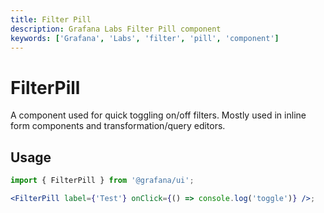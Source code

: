 ```yaml
---
title: Filter Pill
description: Grafana Labs Filter Pill component
keywords: ['Grafana', 'Labs', 'filter', 'pill', 'component']
---
```



# FilterPill <Badge text='draft' color='orange'></Badge>

A component used for quick toggling on/off filters. Mostly used in inline form components and transformation/query editors.

## Usage

```jsx
import { FilterPill } from '@grafana/ui';

<FilterPill label={'Test'} onClick={() => console.log('toggle')} />;
```
